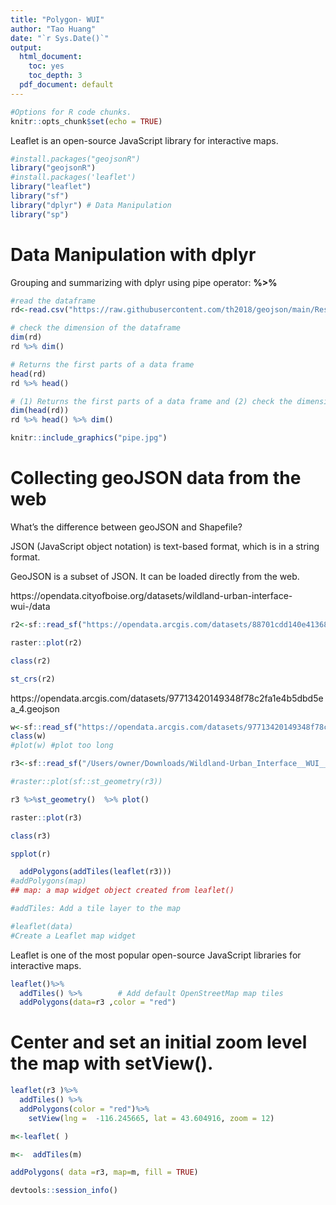 ```yaml
---
title: "Polygon- WUI"
author: "Tao Huang"
date: "`r Sys.Date()`"
output:
  html_document:
    toc: yes
    toc_depth: 3
  pdf_document: default
---
```


\newpage

```r
#Options for R code chunks. 
knitr::opts_chunk$set(echo = TRUE)
```

Leaflet is an open-source JavaScript library for interactive maps. 

```r
#install.packages("geojsonR")
library("geojsonR")
#install.packages('leaflet')
library("leaflet")
library("sf")
library("dplyr") # Data Manipulation
library("sp")
```


# Data Manipulation with dplyr

Grouping and summarizing with dplyr using pipe operator: 
**%>%**

```r
#read the dataframe
rd<-read.csv("https://raw.githubusercontent.com/th2018/geojson/main/Researcher_directory_Tao.csv")
```

```r
# check the dimension of the dataframe
dim(rd)
rd %>% dim()

# Returns the first parts of a data frame
head(rd)
rd %>% head()

# (1) Returns the first parts of a data frame and (2) check the dimension of the dataframe
dim(head(rd))
rd %>% head() %>% dim()

```

```r
knitr::include_graphics("pipe.jpg")
```

# Collecting geoJSON data from the web

What's the difference between geoJSON and Shapefile?

JSON (JavaScript object notation) is text-based format, which is in a string format.

GeoJSON is a subset of JSON. It can be loaded directly from the web.

https://opendata.cityofboise.org/datasets/wildland-urban-interface-wui-/data

```r
r2<-sf::read_sf("https://opendata.arcgis.com/datasets/88701cdd140e413684fbedf4e40f9332_0.geojson")

raster::plot(r2)

class(r2)

st_crs(r2)

```

https://opendata.arcgis.com/datasets/97713420149348f78c2fa1e4b5dbd5ea_4.geojson

```r
w<-sf::read_sf("https://opendata.arcgis.com/datasets/97713420149348f78c2fa1e4b5dbd5ea_4.geojson")
class(w)
#plot(w) #plot too long
```


```r
r3<-sf::read_sf("/Users/owner/Downloads/Wildland-Urban_Interface__WUI__-shp/Wildland-Urban_Interface__WUI__.shp")

#raster::plot(sf::st_geometry(r3))

r3 %>%st_geometry()  %>% plot()

raster::plot(r3)

class(r3)

```

```r

spplot(r)
```


```r

  addPolygons(addTiles(leaflet(r3)))
#addPolygons(map)
## map: a map widget object created from leaflet()

#addTiles: Add a tile layer to the map

#leaflet(data)
#Create a Leaflet map widget
```

Leaflet is one of the most popular open-source JavaScript libraries for interactive maps. 

```r
leaflet()%>%
  addTiles() %>%        # Add default OpenStreetMap map tiles
  addPolygons(data=r3 ,color = "red")
```

# Center and set an initial zoom level the map with setView(). 

```r
leaflet(r3 )%>%
  addTiles() %>%
  addPolygons(color = "red")%>%
    setView(lng =  -116.245665, lat = 43.604916, zoom = 12)
```

```r
m<-leaflet( )

m<-  addTiles(m) 

addPolygons( data =r3, map=m, fill = TRUE)
```

```r
devtools::session_info()
```

